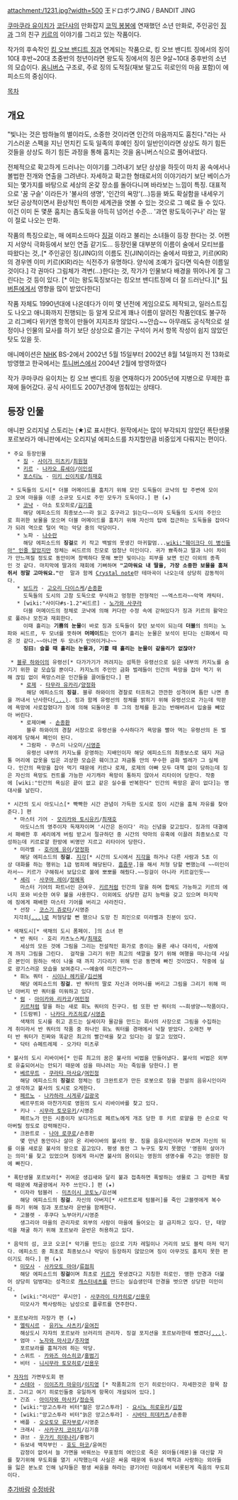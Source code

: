 attachment:/1231.jpg?width=500
王ドロボウJING / BANDIT JING

[[쿠마쿠라 유이치]]가 [[코단샤]]의 만화잡지 [[코믹 봉봉]]에 연재했던 소년 만화로, 주인공인 [[징]]과 그의 친구 [[키르]]의 이야기를 그리고 있는 작품이다. 

작가의 후속작인 [[킹 오브 밴디트 징]]과 연계되는 작품으로, 킹 오브 밴디트 징에서의 징이 10대 후반~20대 초중반의 청년이라면 왕도둑 징에서의 징은 9살~10대 중후반의 소년의 모습이다. [[옴니버스]] 구조로, 주로 징의 도적질(재보 말고도 히로인의 마음 포함)이 에피소드의 중심이다.

[[목차]]
== 개요 ==
"빛나는 것은 밤하늘의 별이라도, 소중한 것이라면 인간의 마음까지도 훔친다."라는 사기스러운 스펙을 지닌 먼치킨 도둑 일족의 후예인 징이 일반인이라면 상상도 하기 힘든 것들을 상상도 하기 힘든 과정을 통해 훔치는 것을 옴니버스식으로 풀어내었다.

전체적으로 확고하게 드러나는 이야기를 그려내기 보단 상상을 하듯이 마치 꿈 속에서나 볼법한 전개와 연출을 그려낸다. 자세하고 확고한 형태로서의 이야기라기 보단 베이스가 되는 몇가지를 바탕으로 세상의 온갗 장소를 돌아다니며 바라보는 느낌이 특징. 대표적으로 '꿈 구슬' 이라든가 '불사의 생명', '인간의 욕망'(...)등을 봐도 확실함을 내세우기 보단 공상적이면서 환상적인 특이한 세계관을 엿볼 수 있는 것으로 그 예로 들 수 있다. 이건 이미 돈 몇푼 훔치는 좀도둑을 아득히 넘어선 수준... '과연 왕도둑이구나' 라는 말이 절로 나오는 만화.

작품의 특징으로는, 매 에피소드마다 [[징걸]] 이라고 불리는 소녀들이 등장 한다는 것. 어쩐지 서양식 극화등에서 보인 연출 같기도... 등장인물 대부분의 이름이 술에서 모티브를 따왔다는 것,.[* 주인공인 징(JING)의 이름도 진(JIN)이라는 술에서 따왔고, 키르(KIR)의 경우엔 이미 키르(KIR)라는 식전주가 유명하다. 양식에 조예가 깊다면 익숙한 이름일 것이다.] 각 권마다 그림체가 격변(...)한다는 것, 작가가 인물보다 배경을 뛰어나게 잘 그린다는 것 등이 있다. [* 이는 왕도둑징보다는 킹오브 밴디트징에 더 잘 드러난다.][* [[팀 버튼]]에게서 영향을 많이 받았다한다]

작품 자체도 1990년대에 나온데다가 이미 몇 년전에 게임으로도 제작되고, 일러스트집도 나오고 애니화까지 진행되는 등 알게 모르게 꽤나 이름이 알려진 작품인데도 불구하고 리그베다 위키엔 항목이 만들어 지지조차 않았다.~~안습~~  아무래도 공식적으로 설정이나 인물의 묘사를 하기 보단 상상으로 즐기는 구석이 커서 항목 작성이 쉽지 않았던 탓도 있을 듯.

애니메이션은 [[NHK]] BS-2에서 2002년 5월 15일부터 2002년 8월 14일까지 전 13화로 방영했고 한국에서는 [[투니버스]]에서 2004년 2월에 방영하였다

작가 쿠마쿠라 유이치는 킹 오브 밴디트 징을 연재하다가 2005년에 지병으로 무제한 휴재에 들어갔다. 공식 사이트도 2007년경에 멈춰있는 상태다.
== 등장 인물 ==

애니판 오리지널 스토리는 (★)로 표시한다.
원작에서는 많이 부각되지 않았던 폭탄생물 포르보라가 애니판에서는 오리지널 에피소드를 차지할만큼 비중있게 다뤄지는 편이다.

 * 주요 등장인물
    * [[징]] - [[사이가 미츠키]]/[[최원형]]
    * [[키르]] - [[나카오 류세이]]/[[이인성]]
    * [[포스티노]] - [[미키 신이치로]]/[[최재호]]

  * 도둑들의 도시[* 더블 머메이드를 훔치기 위해 모인 도둑들이 코냑의 탑 주변에 모이고 모여 마을을 이룬 소규모 도시로 주민 모두가 도둑이다.] 편 (★)
    * [[코냑]] - 아소 토모히로/[[김기흥]]
      해당 에피소드의 최종보스~~라 읽고 호구라고 읽는다~~이자 도둑들의 도시의 주인으로 희귀한 보물을 모으며 더블 머메이드를 훔치기 위해 자신의 탑에 접근하는 도둑들을 잡아다가 되려 역으로 털어 먹는 악당 중의 악당이다.
    * 노파 - [[나수란]]
      해당 에피소드의 '''징걸'''로 키 작고 백발의 못생긴 마귀할멈...[[wiki:"훼이크다 이 병신들아" 인줄 알았지만]] 정체는 씨드르의 친모로 엄청난 미인이다. 귀가 뾰족하고 딸과 나이 차이가 안느껴질 정도로 동안이며 창백하다 못해 뽀얀 빛이나는 피부를 보면 인간 이외의 종족인 것 같다. 마지막에 딸과의 재회에 기뻐하며 '''"고마워요 내 딸을, 가장 소중한 보물을 훔쳐 쥐서 정말 고마워요."'''란  말과 함께 [http://youtu.be/h4B9ga3gt3E Crystal note]란 테마곡이 나오는데 상당히 감동적이다.
    * [[보드카]] - [[고오리 다이스케]]/[[손종환]]
      도둑들의 도시의 고참 도둑으로 무식하고 멍청한 전형적인 ~~엑스트라~~악역 캐릭터.
    * [wiki:"사이다#s-1.2"씨드르] - [[노가와 사쿠라]]
      더블 머메이드의 정체로 코냑에 의해 커다란 수정 속에 갇혀있다가 징과 키르의 활약으로 풀려나 모친과 재회한다.
      이때 흘리는 '''기쁨의 눈물'''이 바로 징과 도둑들이 찾던 보석이 되는데 '''더블'''의 의미는 노파와 씨드르, 두 모녀를 뜻하며 '''머메이드'''는 인어가 흘리는 눈물은 보석이 된다는 신화에서 따온 것 같다.~~아니면 두 모녀가 인어이거나~~
      '''징曰: 슬플 때 흘리는 눈물과, 기쁠 때 흘리는 눈물이 같을리가 없잖아?'''

  * [[블루 하와이]]의 유령선[* 다가가기가 꺼려지는 섬뜩한 유령선으로 실은 내부의 카지노를 숨기기 위한 겉 모습일 뿐이다. 카지노의 주인인 금화 벌레들이 인간의 욕망을 잡아 먹기 위해 끊임 없이 욕망스러운 인간들을 끌어들인다.] 편 
     * [[로제]] - [[타무라 유카리]]/[[양정화]]
       해당 에피소드의 '''징걸'''. 블루 하와이의 경찰로 터프하고 깐깐한 성격이며 틈만 나면 총을 꺼내서 난사한다[[(...)]]. 징과 함께 유령선의 정체를 밝히기 위해 유령선으로 가는데 막판에 욕망에 사로잡혔다가 징에 의해 되돌아온 후 그의 정체를 듣고는 반해버려서 입술을 빼았아 버린다.
     * 로제아빠 - [[손종환]]
       블루 하와이의 경찰 서장으로 유령선을 수사하다가 욕망을 빨아 먹는 유령선의 돈 벌레에게 당해서 폐인이 된다.
     * 그람파 - 쿠스미 나오미/[[시영준]]
       유령선 내부의 카지노를 운영하는 지배인이자 해당 에피소드의 최종보스로 돼지 저금통 머리에 갑옷을 입은 괴상한 모습은 훼이크고 저금통 안의 무수한 금화 벌레가 그 실체다. 인간의 욕망을 잡아 먹기 때문에 키르나 로제, 로제의 아빠 모두 대책 없이 당하는데 징은 자신의 욕망도 컨트롤 가능한 사기캐라 욕망이 통하지 않아서 리타이어 당한다. 작중에 [wiki:"인간의 욕심은 끝이 없고 같은 실수를 반복한다" 인간의 욕망은 끝이 없다]는 명대사를 날린다.

 * 시간의 도시 아도니스[* 빡빡한 시간 관념이 가득한 도시로 징이 시간을 훔쳐 자유를 찾아준다.] 편
   * 마스터 기어 - [[모리카와 토시유키]]/[[최재호]]
     아도니스의 영주이자 독재자이며 '시간은 돈이다' 라는 신념을 갖고있다. 징과의 대결에서 패배한 후 셰리에게 버림 받고서 절규하던 중 시간의 악마의 유혹에 이끌려 최종보스로 각성하는데 키르로얄 한방에 비명만 지르고 리타이어 당한다.
   * 미라벨 - [[호리에 유이]]/[[양정화]]
     해당 에피소드의 '''징걸'''. [[지각]][* 시간의 도시에서 [[지각]]을 하거나 다른 사람과 5초 이상 대화를 하는 행위는 1급 범죄에 해당된다. [[흠좀무]].]을 해서 처형 당할 뻔했는데 ~~미인이라서~~ 키르가 구해줘서 보답으로 볼에 뽀뽀를 해줬다.~~징걸이 아니라 키르걸인듯~~
   * [[셰리]] - [[사쿠마 레이]]/[[정혜옥]]
     마스터 기어의 파트너인 은여우. [[키르]]처럼 인간의 말을 하며 합체도 가능하고 키르의 에너지 포와 비슷한 여우 불을 사용한다. 이외에도 상당한 감지 능력을 갖고 있으며 마지막에 징에게 패배한 마스터 기어를 버리고 사라진다.
   * 선장 - [[코스기 쥬로타]]/시영준
   지각죄[[(...)]]로 처형당할 뻔 했으나 도망 친 죄인으로 미라벨과 친분이 있다.

 * 색채도시[* 색채의 도시 폼페이. ]의 소녀 편
   * 반 쿼터 - 호리 카츠노스케/[[최재호]]
     세상의 모든 것에 그림을 그리는 전설적인 화가로 종이는 물론 새나 대리석, 사람에게 까지 그림을 그린다.  걸작을 그리기 위한 최고의 색깔을 찾기 위해 여행을 떠나는데 사실은 본인이 원하는 색이 나올 때 까지 기다리기 위해 인공 동면에 빠진 것이었다. 작중에 실로 광기스러운 모습을 보여준다.~~예술에 미친건가~~
   * 휘노 쿼터 - [[시이나 헤키루]]/[[김선혜]]
     해당 에피소드의 '''징걸'''. 반 쿼터의 딸로 자신과 어머니를 버리고 그림을 그리기 위해 떠난 아버지 반 쿼터를 미워하고 있다.
   * [[럼]] - [[아이카와 리카코]]/[[여민정]]
     [[키르]]처럼 말을 하는 새로 휘노 쿼터의 친구다. 럼 또한 반 쿼터의 ~~희생양~~작품이다.
   * [드람뷔] - [[나카다 카즈히로]]/[[시영준]]
     색채의 도시를 쥐고 흔드는 실세이자 물감을 만드는 회사의 사장으로 그림을 수집하는게 취미라서 반 쿼터의 작품 중 하나인 휘노 쿼터를 경매에서 낙찰 받았다. 오래전 부터 반 쿼터가 진짜와 똑같은 최고의 빨간색을 찾고 있다는 걸 알고 있었다. 
   * 닥터 슈페트레제 - 오가타 미츠루

 * 불사의 도시 리바이바[* 인류 최고의 꿈은 불사의 비법을 만들어냈다. 불사의 비법은 외부로 유출되어서는 안되기 때문에 섬을 떠나려는 자는 죽임을 당한다.] 편
   * [[베르무트]] - [[쿠라타 마사요]]/[[여민정]]
     해당 에피소드의 '''징걸'''로 정체는 킹 크완트로가 만든 로봇으로 징을 전설의 음유시인이라고 생각하고 불사의 도시로 오게한다.
   * [[페르노]] - [[나카하라 시게루]]/[[김광국]]
     베르무트와 마찬가지로 영원의 도시 리바이바를 찾고 있다.
   * 키나 - [[시무라 토모유키]]/시영준
     페르노가 만든 시종이자 보디가드로 페르노에게 개조 당한 후 키르 로얄을 한 손으로 막아버릴 정도로 강력해진다.
   * 크완트로 - [[나야 로쿠로]]/손종환
     몇 만년 동안이나 살아 온 리바이바의 불사의 왕. 징을 음유시인이라 부르며 자신의 뒤를 이을 새로운 불사의 왕으로 꼽고있다. 평생 동안 그 누구도 찾지 못했던 '영원히 살아가는 의미'를 찾고 있었으며 징에게 마시면 불사의 몸이되는 영원의 생명수를 주고는 영원한 잠에 빠진다.

 * 폭탄생물 포르보라[* 귀여운 생김새와 달리 불과 접촉하면 폭발하는 생물로 그 강력한 폭발력 때문에 채굴광에서 자주 쓰인다.] 편 (★)
   * 이자라 텀블러 - [[미츠이시 코토노]]/김선혜
     해당 에피소드의 '''징걸'''. 자신의 아버지[* 샤르트로제 텀블러]를 죽인 고블렛에게 복수를 하기 위해 징과 포르보라 운반을 함께한다.
   * 고블렛 - 후쿠다 노부아키/시영준
     생그리아 마을의 관리자로 외부의 사람이 마을에 들어오는 걸 금지하고 있다. 단, 태양석을 채굴 하기 위해 포르보라 운반은 허용하고 있다.

 * 음악의 섬, 코코 오코[* 악기를 만드는 섬으로 기차 레일이나 거리의 보도 블럭 마저 악기다. 에피소드 중 최초로 최종보스나 악당이 등장하지 않았으며 징이 아무것도 훔치지 못한 편이기도 하다.] 편 (★)
   * [[미모사]] - [[사카모토 마야]]/[[류점희]]
     해당 에피소드의 '''징걸'''이며 최초로 [[키르]]가 못생겼다고 지칭한 히로인. 맹한 안경과 더불어 상당히 덤벙대는 성격으로 [[캐스터네츠]]를 만드는 실습생인데 안경을 벗으면 상당한 미인이다.
   * [wiki:"러시안" 루시안] - [[사쿠라이 타카히로]]/[[신용우]]
     미모사가 짝사랑하는 남성으로 플루트를 연주한다.

 * 포르보라의 자장가 편 (★)
   * [[엘릭시르]] - [[유키노 사츠키]]/[[윤여진]]
     해상도시 자쟈의 포르보라 브러리의 관리자. 징걸 포지션을 포르보라한테 뺐겼다[[(...)]].
   * 엄마 - [[노자와 마사코]]/[[주자영]]
     포르보라를 훔쳐가려 하는 악당.
   * 스위트 - [[카와즈 야스히코]]/[[홍범기]]
   * 비터 - [[니시무라 토모히로]]/[[신용우]]

 * [[자자]]의 가면무도회 편
   * [[스테아]] - [[이이즈카 마유미]]/[[이지영]] [* 작품최고의 인기 히로인이다. 자세한것은 항목 참조. 그리고 여기 히로인들중 유일하게 항목이 개설되어 있다.]
   * 긴죠 - [[아이자와 마사키]]/[[정승욱]]
   * [wiki:"앙고스투라 비터"젊은 앙고스투라] - [[요시노 히로유키]]/[[김장]]
   * [wiki:"앙고스투라 비터"늙은 앙고스투라] - [[시바타 히데카츠]]/손종환
   * 배플 - [[오오토모 류자부로]]/시영준
   * 크래시 - [[사카구치 코이치]]/김기흥
   * 큐브 - [[우가키 히데나리]]/홍범기
   * 듀보네 백작부인 - [[효도 마코]]/윤여진
     감정이 없어서 늘 가면을 바꿔쓰는 무표정의 여인으로 죽은 외아들(레몬)을 대신할 자를 찾기위해 무도회를 열기 시작했는데 사실은 싸움 때문에 듀보네 백작과 사랑하는 외아들을 잃은 분노로 인해 남자들은 평생 싸움을 하라는 광기어린 마음에서 비롯된게 죽음의 무도회이다.
[[추가바람]]
[[수정바람]]
